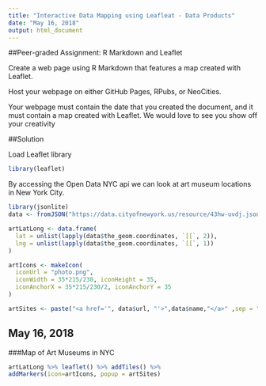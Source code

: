---
title: "Interactive Data Mapping using Leafleat - Data Products"
date: "May 16, 2018"
output: html_document
---

##Peer-graded Assignment: R Markdown and Leaflet

Create a web page using R Markdown that features a map created with Leaflet.

Host your webpage on either GitHub Pages, RPubs, or NeoCities.

Your webpage must contain the date that you created the document, and it must contain a map created with Leaflet. We would love to see you show off your creativity

##Solution

Load Leaflet library
```{r}
library(leaflet)
```

By accessing the Open Data NYC api we can look at art museum locations in New York City.

```{r}
library(jsonlite)
data <- fromJSON("https://data.cityofnewyork.us/resource/43hw-uvdj.json", flatten = TRUE)
```

``` {r}
artLatLong <- data.frame(
  lat = unlist(lapply(data$the_geom.coordinates, `[[`, 2)),
  lng = unlist(lapply(data$the_geom.coordinates, `[[`, 1))
)

artIcons <- makeIcon(
  iconUrl = "photo.png",
  iconWidth = 35*215/230, iconHeight = 35,
  iconAnchorX = 35*215/230/2, iconAnchorY = 35
)

artSites <- paste("<a href='", data$url, "'>",data$name,"</a>" ,sep = "")
```

## May 16, 2018
###Map of Art Museums in NYC
``` {r}
artLatLong %>% leaflet() %>% addTiles() %>%
addMarkers(icon=artIcons, popup = artSites)
```

